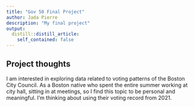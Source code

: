 ```yaml
---
title: "Gov 50 Final Project"
author: Jada Pierre
description: "My final project"
output:
  distill::distill_article:
    self_contained: false
---
```




## Project thoughts

I am interested in exploring data related to voting patterns of the Boston City Council. As a Boston native who spent the entire summer working at city hall, sitting in at meetings, so I find this topic to be personal and meaningful. I'm thinking about using their voting record from 2021.
